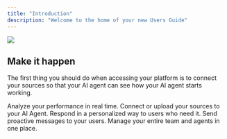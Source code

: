 ```yaml
---
title: "Introduction"
description: "Welcome to the home of your new Users Guide"
---
```


![](/lovibanner.png)

## Make it happen

The first thing you should do when accessing your platform is to connect your sources so that your AI agent can see how your AI agent starts working.

<CardGroup cols={2}>
  <Card title="Analytics" icon="chart-line" href="https://lovi.mintlify.app/ug_analytics_en">
    Analyze your performance in real time.
  </Card>

  <Card title="Knowledge base" icon="brain" href="https://lovi.mintlify.app/ug_kb_en">
    Connect or upload your sources to your AI Agent.
  </Card>

  <Card title="Livechat" icon="headset" href="https://lovi.mintlify.app/ug_livechat_en">
    Respond in a personalized way to users who need it.
  </Card>

  <Card title="WhatsApp Notifications" icon="paper-plane" href="https://lovi.mintlify.app/ug_pushnotifications_en">
    Send proactive messages to your users.
  </Card>

  <Card title="Team management" icon="people-group" href="https://lovi.mintlify.app/ug_team_en">
    Manage your entire team and agents in one place.
  </Card>
</CardGroup>